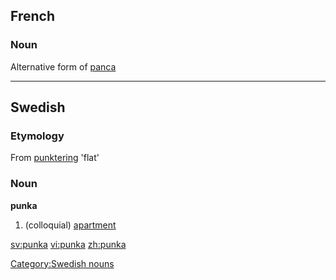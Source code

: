==French==

===Noun===
Alternative form of [[panca]]

----

==Swedish==

===Etymology===
From [[punktering]] 'flat'

===Noun===
'''punka'''

# (colloquial) [[apartment]]

[[Category:Swedish nouns]]

[[sv:punka]]
[[vi:punka]]
[[zh:punka]]